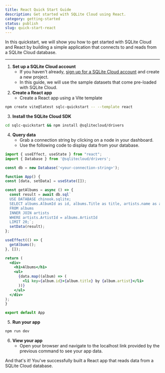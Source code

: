 ```yaml
---
title: React Quick Start Guide
description: Get started with SQLite Cloud using React.
category: getting-started
status: publish
slug: quick-start-react
---
```


In this quickstart, we will show you how to get started with SQLite Cloud and React by building a simple application that connects to and reads from a SQLite Cloud database.

---

1. **Set up a SQLite Cloud account**
   - If you haven't already, [sign up for a SQLite Cloud account](https://dashboard.sqlitecloud.io/auth/sign-in) and create a new project.
   - In this guide, we will use the sample datasets that come pre-loaded with SQLite Cloud.
2. **Create a React app**
   - Create a React app using a Vite template
```bash
npm create vite@latest sqlc-quickstart -- --template react
```
3. **Install the SQLite Cloud SDK**
```bash
cd sqlc-quickstart && npm install @sqlitecloud/drivers
```
4. **Query data**
    - Grab a connection string by clicking on a node in your dashboard.
    - Use the following code to display data from your database.
  ```jsx
import { useEffect, useState } from "react";
import { Database } from '@sqlitecloud/drivers';

const db = new Database('<your-connection-string>');

function App() {
  const [data, setData] = useState([]);

  const getAlbums = async () => {
    const result = await db.sql`
    USE DATABASE chinook.sqlite; 
    SELECT albums.AlbumId as id, albums.Title as title, artists.name as artist
    FROM albums 
    INNER JOIN artists 
    WHERE artists.ArtistId = albums.ArtistId
    LIMIT 20;`;
    setData(result);
  };

  useEffect(() => {
    getAlbums();
  }, []);

  return (
    <div>
      <h1>Albums</h1>
      <ul>
        {data.map((album) => (
          <li key={album.id}>{album.title} by {album.artist}</li>
        ))}
      </ul>
    </div>
  );
}

export default App
```
5. **Run your app**
```bash
npm run dev
```
6. **View your app**
   - Open your browser and navigate to the localhost link provided by the previous command to see your app data.

And that's it! You've successfully built a React app that reads data from a SQLite Cloud database.

